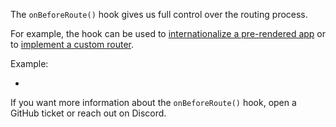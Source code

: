 
The `onBeforeRoute()` hook gives us full control over the routing process.

For example, the hook can be used to [internationalize a pre-rendered app](/i18n#with-pre-rendering) or to [implement a custom router](https://github.com/brillout/vite-plugin-ssr/issues/140).

Example:
- <RepoLink path='/examples/i18n-prerender/renderer/_default.page.route.js' />

If you want more information about the `onBeforeRoute()` hook, open a GitHub ticket or reach out on Discord.
